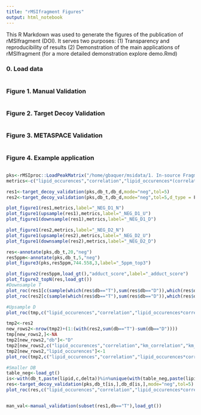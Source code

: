 ```yaml
---
title: "rMSIfragment Figures"
output: html_notebook
---
```


This R Markdown was used to generate the figures of the publication of rMSIfragment (DOI). It serves two purposes:
(1) Transparency and reproducibility of results
(2) Demonstration of the main applications of rMSIfragment (for a more detailed demonstration explore demo.Rmd)

### 0. Load data
```r

```
### Figure 1. Manual Validation
```r

```
### Figure 2. Target Decoy Validation
```r

```
### Figure 3. METASPACE Validation
```r

```
### Figure 4. Example application
```r

```

```r
pks<-rMSIproc::LoadPeakMatrix("/home/gbaquer/msidata/1. In-source Fragmentation/1.5. Validation Datasets/2. Nevus articulo fragmentación/pks_neg.zip")
metrics<-c("lipid_occurences","correlation","lipid_occurences*(correlation+1)","parental_percentage","fragment_percentage","km_correlation","km_correlation_old")

res1<-target_decoy_validation(pks,db_t,db_d,mode="neg",tol=5)
res2<-target_decoy_validation(pks,db_t,db_d,mode="neg",tol=5,d_type = F)

plot_figure1(res1,metrics,label="_NEG_D1_N")
plot_figure1(upsample(res1),metrics,label="_NEG_D1_U")
plot_figure1(downsample(res1),metrics,label="_NEG_D1_D")

plot_figure1(res2,metrics,label="_NEG_D2_N")
plot_figure1(upsample(res2),metrics,label="_NEG_D2_U")
plot_figure1(downsample(res2),metrics,label="_NEG_D2_D")

res<-annotate(pks,db_t,20,"neg")
res5ppm<-annotate(pks,db_t,5,"neg")
plot_figure3(pks,res5ppm,744.558,3,label="_5ppm_top3")

plot_figure2(res5ppm,load_gt(),"adduct_score",label="_adduct_score")
plot_figure2_topN(res,load_gt())
#Downsample T
plot_roc(res1[c(sample(which(res$db=="T"),sum(res$db=="D")),which(res$db=="D")),],c("lipid_occurences","correlation","lipid_occurences*correlation","lipid_occurences*(correlation+1)","parental_percentage","fragment_percentage","km_correlation","km_correlation_old"))
plot_roc(res2[c(sample(which(res$db=="T"),sum(res$db=="D")),which(res$db=="D")),],c("lipid_occurences","correlation","lipid_occurences*correlation","lipid_occurences*(correlation+1)","parental_percentage","fragment_percentage","km_correlation","km_correlation_old"))

#Upsample D
plot_roc(tmp,c("lipid_occurences","correlation","lipid_occurences*correlation","lipid_occurences*(correlation+1)*(fragment_percentage+1)","parental_percentage","fragment_percentage","km_correlation","km_correlation_old"))

tmp2<-res2
new_rows2<-nrow(tmp2)+(1:(with(res2,sum(db=="T")-sum(db=="D"))))
tmp[new_rows2,]<-NA
tmp2[new_rows2,"db"]<-"D"
tmp2[new_rows2,c("lipid_occurences","correlation","km_correlation","km_correlation_old","fragment_percentage","parental_percentage")]<-0
tmp2[new_rows2,"lipid_occurences"]<-1
plot_roc(tmp2,c("lipid_occurences","correlation","lipid_occurences*correlation","lipid_occurences*(correlation+1)*(fragment_percentage+1)","parental_percentage","fragment_percentage","km_correlation","km_correlation_old"))

#Smaller DB
table_neg<-load_gt()
is<-with(db_t,paste(lipid,c,delta))%in%unique(with(table_neg,paste(lipid,c,delta)))
res<-target_decoy_validation(pks,db_t[is,],db_d[is,],mode="neg",tol=5)
plot_roc(res,c("lipid_occurences","correlation","lipid_occurences*correlation"))


man_val<-manual_validation(subset(res1,db=="T"),load_gt())
```

